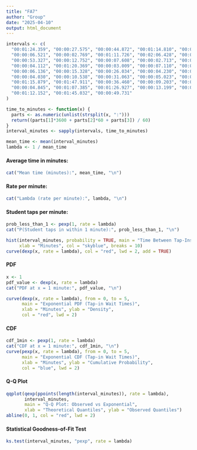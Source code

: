 ---
title: "FA7"
author: "Group"
date: "2025-04-10"
output: html_document
---

```{r, echo=FALSE}
intervals <- c(
  "00:01:24.359", "00:00:27.575", "00:00:44.872", "00:01:14.810", "00:00:02.989",
  "00:00:06.521", "00:00:02.769", "00:01:11.726", "00:02:06.428", "00:00:28.773",
  "00:00:53.327", "00:00:12.752", "00:00:07.608", "00:00:02.713", "00:01:06.887",
  "00:00:04.112", "00:01:20.369", "00:00:03.009", "00:00:07.110", "00:02:06.023",
  "00:00:06.136", "00:00:15.328", "00:00:26.034", "00:00:04.230", "00:00:57.618",
  "00:00:04.030", "00:00:10.538", "00:00:31.063", "00:00:05.023", "00:00:55.850",
  "00:01:15.879", "00:01:47.911", "00:00:36.460", "00:00:09.203", "00:00:06.780",
  "00:00:04.845", "00:01:07.385", "00:01:26.927", "00:00:13.199", "00:00:50.096",
  "00:01:12.152", "00:01:45.032", "00:00:49.731"
)

time_to_minutes <- function(x) {
  parts <- as.numeric(unlist(strsplit(x, ":")))
  return((parts[1]*3600 + parts[2]*60 + parts[3]) / 60)
}
interval_minutes <- sapply(intervals, time_to_minutes)

mean_time <- mean(interval_minutes)
lambda <- 1 / mean_time
```

#### Average time in minutes:

```{r, echo=FALSE}
cat("Mean time (minutes):", mean_time, "\n")
```

#### Rate per minute:

```{r, echo=FALSE}
cat("Lambda (rate per minute):", lambda, "\n")
```

#### Student taps per minute:

```{r, echo=FALSE}
prob_less_than_1 <- pexp(1, rate = lambda)
cat("P(Student taps in within 1 minute):", prob_less_than_1, "\n")
```

```{r, echo=FALSE}
hist(interval_minutes, probability = TRUE, main = "Time Between Tap-Ins (FEU Library)",
     xlab = "Minutes", col = "skyblue", breaks = 10)
curve(dexp(x, rate = lambda), col = "red", lwd = 2, add = TRUE)
```

#### PDF

```{r, echo=FALSE}
x <- 1
pdf_value <- dexp(x, rate = lambda)
cat("PDF at x = 1 minute:", pdf_value, "\n")

curve(dexp(x, rate = lambda), from = 0, to = 5,
      main = "Exponential PDF (Tap-in Wait Times)",
      xlab = "Minutes", ylab = "Density",
      col = "red", lwd = 2)
```

#### CDF

```{r, echo=FALSE}
cdf_1min <- pexp(1, rate = lambda)
cat("CDF at x = 1 minute:", cdf_1min, "\n")
curve(pexp(x, rate = lambda), from = 0, to = 5,
      main = "Exponential CDF (Tap-in Wait Times)",
      xlab = "Minutes", ylab = "Cumulative Probability",
      col = "blue", lwd = 2)
```

#### Q-Q Plot

```{r, echo=FALSE}
qqplot(qexp(ppoints(length(interval_minutes)), rate = lambda),
       interval_minutes,
       main = "Q-Q Plot: Observed vs Exponential",
       xlab = "Theoretical Quantiles", ylab = "Observed Quantiles")
abline(0, 1, col = "red", lwd = 2)
```

#### Statistical Goodness-of-Fit Test

```{r, echo=FALSE}
ks.test(interval_minutes, "pexp", rate = lambda)
```